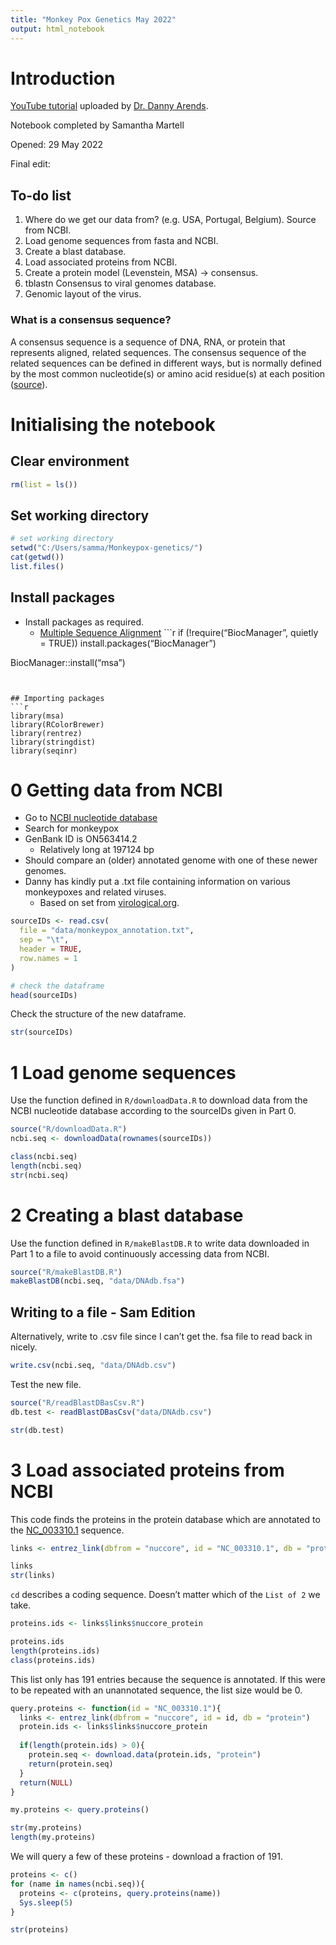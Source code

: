 ```yaml
---
title: "Monkey Pox Genetics May 2022"
output: html_notebook
---
```

# Introduction
[YouTube tutorial](https://www.youtube.com/watch?v=qhLSfx_wpeA) uploaded by [Dr. Danny Arends](https://dannyarends.nl/?).

Notebook completed by Samantha Martell

Opened: 29 May 2022

Final edit: 

## To-do list
1. Where do we get our data from? (e.g. USA, Portugal, Belgium). Source from NCBI. 
2. Load genome sequences from fasta and NCBI.
3. Create a blast database.
4. Load associated proteins from NCBI.
5. Create a protein model (Levenstein, MSA) -> consensus.
6. tblastn Consensus to viral genomes database.
7. Genomic layout of the virus.

### What is a consensus sequence?
A consensus sequence is a sequence of DNA, RNA, or protein that represents aligned, related sequences. The consensus sequence of the related sequences can be defined in different ways, but is normally defined by the most common nucleotide(s) or amino acid residue(s) at each position ([source](https://en.wikipedia.org/wiki/Consensus_sequence)).

# Initialising the notebook {.tabset}
## Clear environment
```r
rm(list = ls())
```

## Set working directory
```r
# set working directory
setwd("C:/Users/samma/Monkeypox-genetics/")
cat(getwd())
list.files()
```
## Install packages
* Install packages as required. 
  * [Multiple Sequence Alignment](https://bioconductor.org/packages/release/bioc/html/msa.html)
```r
if (!require("BiocManager", quietly = TRUE))
    install.packages("BiocManager")

BiocManager::install("msa")
```


## Importing packages
```r
library(msa)
library(RColorBrewer)
library(rentrez)
library(stringdist)
library(seqinr)
```

# 0 Getting data from NCBI
* Go to [NCBI nucleotide database](https://www.ncbi.nlm.nih.gov/nuccore)
* Search for monkeypox
* GenBank ID is ON563414.2
  * Relatively long at 197124 bp
* Should compare an (older) annotated genome with one of these newer genomes. 
* Danny has kindly put a .txt file containing information on various monkeypoxes and related viruses.
  * Based on set from [virological.org](https://virological.org/).
  
```r
sourceIDs <- read.csv(
  file = "data/monkeypox_annotation.txt", 
  sep = "\t", 
  header = TRUE, 
  row.names = 1
)

# check the dataframe
head(sourceIDs)
```
Check the structure of the new dataframe. 
```r
str(sourceIDs)
```

  
# 1 Load genome sequences
Use the function defined in `R/downloadData.R` to download data from the NCBI nucleotide database according to the sourceIDs given in Part 0.

```r
source("R/downloadData.R")
ncbi.seq <- downloadData(rownames(sourceIDs))
```

```r
class(ncbi.seq)
length(ncbi.seq)
str(ncbi.seq)
```

# 2 Creating a blast database
Use the function defined in `R/makeBlastDB.R` to write data downloaded in Part 1 to a file to avoid continuously accessing data from NCBI. 

```r
source("R/makeBlastDB.R")
makeBlastDB(ncbi.seq, "data/DNAdb.fsa")
```

## Writing to a file - Sam Edition
Alternatively, write to .csv file since I can't get the. fsa file to read back in nicely. 
```r
write.csv(ncbi.seq, "data/DNAdb.csv")
```

Test the new file.
```r
source("R/readBlastDBasCsv.R")
db.test <- readBlastDBasCsv("data/DNAdb.csv")
```

```r
str(db.test)
```

# 3 Load associated proteins from NCBI
This code finds the proteins in the protein database which are annotated to the [NC_003310.1](https://www.ncbi.nlm.nih.gov/nuccore/NC_003310.1/) sequence. 
```r
links <- entrez_link(dbfrom = "nuccore", id = "NC_003310.1", db = "protein")
```

```r
links
str(links)
```
`cd` describes a coding sequence. Doesn't matter which of the `List of 2` we take.

```r
proteins.ids <- links$links$nuccore_protein

proteins.ids
length(proteins.ids)
class(proteins.ids)
```

This list only has 191 entries because the sequence is annotated. If this were to be repeated with an unannotated sequence, the list size would be 0.

```r
query.proteins <- function(id = "NC_003310.1"){
  links <- entrez_link(dbfrom = "nuccore", id = id, db = "protein")
  protein.ids <- links$links$nuccore_protein
  
  if(length(protein.ids) > 0){
    protein.seq <- download.data(protein.ids, "protein")
    return(protein.seq)
  }
  return(NULL)
}
```

```r
my.proteins <- query.proteins()
```

```r
str(my.proteins)
length(my.proteins)
```

We will query a few of these proteins - download a fraction of 191.  
```r
proteins <- c()
for (name in names(ncbi.seq)){
  proteins <- c(proteins, query.proteins(name))
  Sys.sleep(5)
}
```

```r
str(proteins)
```










